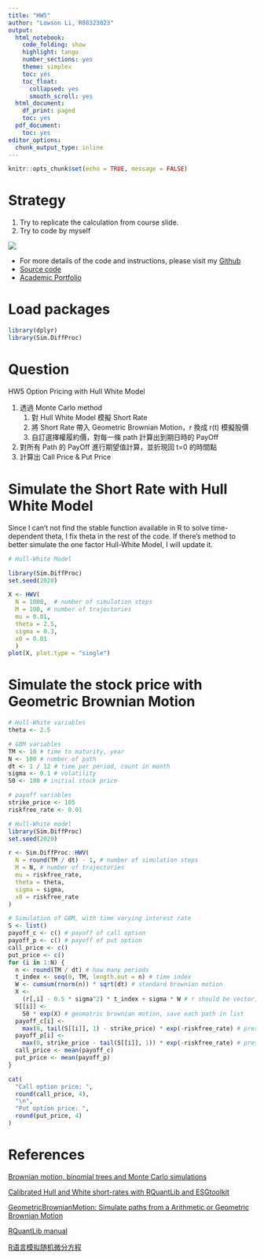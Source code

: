 ```yaml
---
title: "HW5"
author: "Lowson Li, R08323023"
output:
  html_notebook:
    code_folding: show
    highlight: tango
    number_sections: yes
    theme: simplex
    toc: yes
    toc_float:
      collapsed: yes
      smooth_scroll: yes
  html_document:
    df_print: paged
    toc: yes
  pdf_document:
    toc: yes
editor_options:
  chunk_output_type: inline
---
```


```r
knitr::opts_chunk$set(echo = TRUE, message = FALSE)
```
# Strategy
1. Try to replicate the calculation from course slide.
2. Try to code by myself

![](https://imgur.com/bdjXTRn.png)

* For more details of the code and instructions, please visit my [Github](https://github.com/isthatlowsonli/Financial_Engineering)
 + [Source code](https://github.com/isthatlowsonli/Financial_Engineering/blob/master/Script/HW5.Rmd)
 + [Academic Portfolio](https://isthatlowsonli.github.io//Financial_Engineering/Script/practice.nb.html)

# Load packages
```r
library(dplyr)
library(Sim.DiffProc)
```

# Question

HW5 Option Pricing with Hull White Model

1. 透過 Monte Carlo method
    1. 對 Hull White Model 模擬 Short Rate
    2. 將 Short Rate 帶入 Geometric Brownian Motion，r 換成 r(t) 模擬股價
    3. 自訂選擇權履約價，對每一條 path 計算出到期日時的 PayOff
2. 對所有 Path 的 PayOff 進行期望值計算，並折現回 t=0 的時間點
3. 計算出 Call Price & Put Price

# Simulate the Short Rate with Hull White Model

Since I can't not find the stable function available in R to solve time-dependent theta, I fix theta in the rest of the code. If there's method to better simulate the one factor Hull-White Model, I will update it.

```r
# Hull-White Model

library(Sim.DiffProc)
set.seed(2020)

X <- HWV(
  N = 1000,  # number of simulation steps 
  M = 100, # number of trajectories
  mu = 0.01,
  theta = 2.5,
  sigma = 0.3,
  x0 = 0.01
  )
plot(X, plot.type = "single")
```


# Simulate the stock price with Geometric Brownian Motion

```r
# Hull-White variables
theta <- 2.5

# GBM variables
TM <- 10 # time to maturity, year
N <- 100 # number of path
dt <- 1 / 12 # time per period, count in month
sigma <- 0.1 # volatility
S0 <- 100 # initial stock price

# payoff variables
strike_price <- 105
riskfree_rate <- 0.01

# Hull-White model
library(Sim.DiffProc)
set.seed(2020)

r <- Sim.DiffProc::HWV(
  N = round(TM / dt) - 1, # number of simulation steps
  M = N, # number of trajectories
  mu = riskfree_rate,
  theta = theta,
  sigma = sigma,
  x0 = riskfree_rate
)

# Simulation of GBM, with time varying interest rate
S <- list()
payoff_c <- c() # payoff of call option
payoff_p <- c() # payoff of put option
call_price <- c()
put_price <- c()
for (i in 1:N) {
  n <- round(TM / dt) # how many periods
  t_index <- seq(0, TM, length.out = n) # time index
  W <- cumsum(rnorm(n)) * sqrt(dt) # standard brownian motion
  X <-
    (r[,i] - 0.5 * sigma^2) * t_index + sigma * W # r should be vector, varing with periods of time
  S[[i]] <-
    S0 * exp(X) # geomatric brownian motion, save each path in list
  payoff_c[i] <-
    max(0, tail(S[[i]], 1) - strike_price) * exp(-riskfree_rate) # present value of the payoff of call option
  payoff_p[i] <-
    max(0, strike_price - tail(S[[i]], 1)) * exp(-riskfree_rate) # present value of the payoff of put option
  call_price <- mean(payoff_c)
  put_price <- mean(payoff_p)
}

cat(
  "Call option price: ",
  round(call_price, 4),
  "\n",
  "Put option price: ",
  round(put_price, 4)
)

```


# References 

[Brownian motion, binomial trees and Monte Carlo simulations](http://computationalfinance.lsi.upc.edu/?page_id=83)

[Calibrated Hull and White short-rates with RQuantLib and ESGtoolkit](https://thierrymoudiki.wordpress.com/2014/12/24/calibrated-hull-and-white-short-rates-with-rquantlib-and-esgtoolkit/)

[GeometricBrownianMotion: Simulate paths from a Arithmetic or Geometric Brownian Motion](https://rdrr.io/rforge/fExpressCertificates/man/GeometricBrownianMotion.html)

[RQuantLib manual](https://cran.r-project.org/web/packages/RQuantLib/RQuantLib.pdf)

[R语言模拟随机微分方程](https://wemp.app/posts/e9fa18e2-cb10-42a0-a7fa-37972d83a701)


